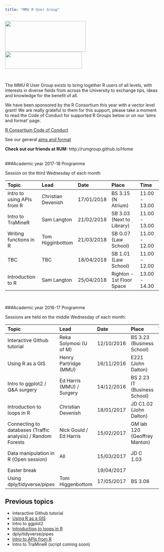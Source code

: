 ```yaml
---
title: "MMU R User Group"
---
```


<img src="img/Manchester_Met_University_Horizonal_black_logo.png" width="264" height="101"/>
<img src="img/RConsortium_Horizontal_Pantone.png" width="252" height="56"/>


<br>


The MMU R User Group exists to bring together R users of all levels, with interests in diverse fields from across the University to exchange tips, ideas and knowledge for the benefit of all.

We have been sponsored by the R Consortium this year with a vector level grant! We are really grateful to them for this support, please take a moment to read the Code of Conduct for supported R Groups below or on our 'aims and format' page.

[R Consortium Code of Conduct]

[R Consortium Code of Conduct]: https://wiki.r-consortium.org/view/R_Consortium_and_the_R_Community_Code_of_Conduct

See our general [aims and format]

[aims and format]: https://mmu-r-user-group.github.io/statement.html


**Check out our friends at RUM:** http://rumgroup.github.io/Home
<br><br>


###Academic year 2017-18 Programme

Session on the third Wednesday of each month

| Topic           | Lead          | Date       | Place         | Time     |
| :-------------- |:--------------| :--------- | :-------------|:---------|
| Intro to using APIs from R | Christian Devenish | 17/01/2018 | BS 3.15 (N Atrium)| 11.00 - 13.00|
| Intro to TraMineR | Sam Langton | 21/02/2018 | SB 3.03 (Next to Library) | 11.00 - 13.00|
| Writing functions in R | Tom Higginbottom | 21/03/2018| SB G.07 (Law School)| 11.00 - 12.00 |
| TBC  | TBC | 18/04/2018 | SB 1.01 (Law School) | 11.00 - 12.00 |
| Introduction to R  | Sam Langton | 25/04/2018 | Righton - 1st Floor Space | 13.00 - 14.30 |

<br>

###Academic year 2016-17 Programme

Sessions are held on the middle Wednesday of each month: 


| Topic           | Lead          | Date       | Place         | Time     |
| :-------------- |:--------------| :--------- | :-------------|:---------|
| Interactive Github tutorial   | Reka Solymosi (U of M)  | 12/10/2016 | BS 3.23 (Business School) |12.00 - 13.00 |
| Using R as a GIS              | Henry Partridge (MMU)   | 16/11/2016 |   E221 (John Dalton)      |12.00 - 13.00|
| Intro to ggplot2 / Q&A surgery| Ed Harris (MMU) / Surgery  |14/12/2016| BS 2.23 IT  (Business School) |12.00 - 13.00 |
|  Introduction to loops in R   | Christian Devenish      | 18/01/2017 | JD C1.02 (John Dalton)    |11.00 - 13.00|        
|  Connecting to databases (Traffic analysis) / Random Forests | Nick Gould / Ed Harris  | 15/02/2017| GM lab 120 (Geoffrey Manton) | 11.00 - 13.00|
|  Data manipulation in R (Open session) | All  | 15/03/2017| JD C 1.03 | 11.00 - 13.00 |
|  Easter break |   | 19/04/2017| | |
|  Using dply/tidyverse/pipes | Tom Higgenbottom | 17/05/2017| BS 3.08 | 12.00-14.00 |



## Previous topics

* Interactive Github tutorial  
* [Using R as a GIS](https://github.com/rcatlord/tutorials/blob/master/GIS/GIS.md)  
* Intro to ggplot2  
* [Introduction to loops in R ](https://github.com/Cdevenish/Teaching/blob/master/IntroR/Intro_loops.r )  
* dply/tidyverse/pipes
* [Intro to APIs from R](https://github.com/Cdevenish/R-Material/tree/master/R%20Group/API)
* Intro to TraMineR (script coming soon)
